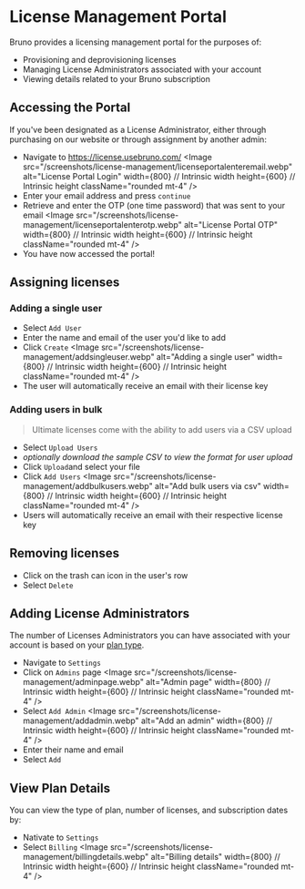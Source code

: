 # License Management Portal

Bruno provides a licensing management portal for the purposes of:

- Provisioning and deprovisioning licenses
- Managing License Administrators associated with your account
- Viewing details related to your Bruno subscription

## Accessing the Portal

If you've been designated as a License Administrator, either through purchasing on our website or through assignment by another admin:

- Navigate to https://license.usebruno.com/ 
<Image
  src="/screenshots/license-management/licenseportalenteremail.webp"
  alt="License Portal Login"
  width={800} // Intrinsic width
  height={600} // Intrinsic height
  className="rounded mt-4"
/>
- Enter your email address and press `continue`
- Retrieve and enter the OTP (one time password) that was sent to your email
<Image
  src="/screenshots/license-management/licenseportalenterotp.webp"
  alt="License Portal OTP"
  width={800} // Intrinsic width
  height={600} // Intrinsic height
  className="rounded mt-4"
/>
- You have now accessed the portal! 

## Assigning licenses

### Adding a single user

- Select `Add User`
- Enter the name and email of the user you'd like to add
- Click `Create`
<Image
  src="/screenshots/license-management/addsingleuser.webp"
  alt="Adding a single user"
  width={800} // Intrinsic width
  height={600} // Intrinsic height
  className="rounded mt-4"
/>
- The user will automatically receive an email with their license key

### Adding users in bulk

> Ultimate licenses come with the ability to add users via a CSV upload

- Select `Upload Users`
- *optionally download the sample CSV to view the format for user upload*
- Click `Upload`and select your file
- Click `Add Users`
<Image
  src="/screenshots/license-management/addbulkusers.webp"
  alt="Add bulk users via csv"
  width={800} // Intrinsic width
  height={600} // Intrinsic height
  className="rounded mt-4"
/>
- Users will automatically receive an email with their respective license key

## Removing licenses 

- Click on the trash can icon in the user's row
- Select `Delete`


## Adding License Administrators

The number of Licenses Administrators you can have associated with your account is based on your [plan type](https://www.usebruno.com/pricing). 

- Navigate to `Settings`
- Click on `Admins` page
<Image
  src="/screenshots/license-management/adminpage.webp"
  alt="Admin page"
  width={800} // Intrinsic width
  height={600} // Intrinsic height
  className="rounded mt-4"
/>
- Select `Add Admin`
<Image
  src="/screenshots/license-management/addadmin.webp"
  alt="Add an admin"
  width={800} // Intrinsic width
  height={600} // Intrinsic height
  className="rounded mt-4"
/>
- Enter their name and email
- Select `Add`

## View Plan Details

You can view the type of plan, number of licenses, and subscription dates by:

- Nativate to `Settings`
- Select `Billing`
<Image
  src="/screenshots/license-management/billingdetails.webp"
  alt="Billing details"
  width={800} // Intrinsic width
  height={600} // Intrinsic height
  className="rounded mt-4"
/>